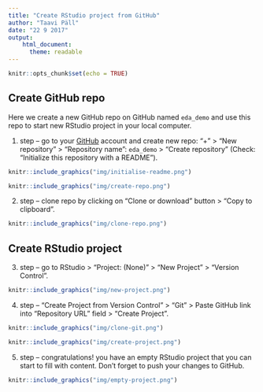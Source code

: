 ```yaml
---
title: "Create RStudio project from GitHub"
author: "Taavi Päll"
date: "22 9 2017"
output: 
    html_document:
      theme: readable
---
```


```r
knitr::opts_chunk$set(echo = TRUE)
```

## Create GitHub repo

Here we create a new GitHub repo on GitHub named `eda_demo` and use this repo to start new RStudio project in your local computer.

1. step -- go to your [GitHub](https://github.com) account and create new repo: "+" > "New repository" > "Repository name": `eda_demo` > "Create repository" (Check: "Initialize this repository with a README").

```r
knitr::include_graphics("img/initialise-readme.png")
```


```r
knitr::include_graphics("img/create-repo.png")
```

2. step -- clone repo by clicking on "Clone or download" button > "Copy to clipboard".

```r
knitr::include_graphics("img/clone-repo.png")
```

## Create RStudio project

3. step -- go to RStudio > "Project: (None)" > "New Project" > "Version Control".

```r
knitr::include_graphics("img/new-project.png")
```

4. step -- "Create Project from Version Control" > "Git" > Paste GitHub link into "Repository URL" field > "Create Project".

```r
knitr::include_graphics("img/clone-git.png")
```


```r
knitr::include_graphics("img/create-project.png")
```

5. step -- congratulations! you have an empty RStudio project that you can start to fill with content. Don't forget to push your changes to GitHub. 

```r
knitr::include_graphics("img/empty-project.png")
```

